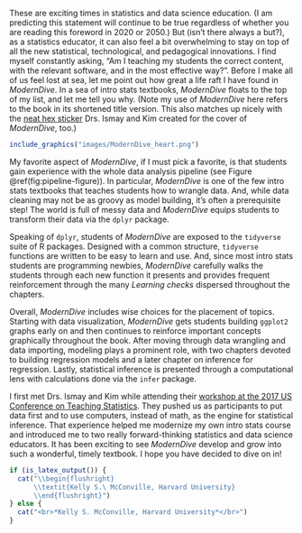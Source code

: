 These are exciting times in statistics and data science education. (I am
predicting this statement will continue to be true regardless of whether you are
reading this foreword in 2020 or 2050.) But (isn't there always a but?), as a
statistics educator, it can also feel a bit overwhelming to stay on top of all
the new statistical, technological, and pedagogical innovations. I find myself
constantly asking, "Am I teaching my students the correct content, with the
relevant software, and in the most effective way?". Before I make all of us feel
lost at sea, let me point out how great a life raft I have found in
*ModernDive*. In a sea of intro stats textbooks, *ModernDive* floats to the top
of my list, and let me tell you why. (Note my use of *ModernDive* here refers to
the book in its shortened title version. This also matches up nicely with the
[neat hex sticker](https://moderndive.com/images/logos/hex_blue_text.png) Drs.
Ismay and Kim created for the cover of *ModernDive*, too.)

```r
include_graphics("images/ModernDive_heart.png")
```

My favorite aspect of *ModernDive*, if I must pick a favorite, is that students
gain experience with the whole data analysis pipeline (see Figure
\@ref(fig:pipeline-figure)). In particular, *ModernDive* is one of the few intro
stats textbooks that teaches students how to wrangle data. And, while data
cleaning may not be as groovy as model building, it's often a prerequisite step!
The world is full of messy data and *ModernDive* equips students to transform
their data via the `dplyr` package.

Speaking of `dplyr`, students of *ModernDive* are exposed to the `tidyverse`
suite of R packages. Designed with a common structure, `tidyverse` functions are
written to be easy to learn and use. And, since most intro stats students are
programming newbies, *ModernDive* carefully walks the students through each new
function it presents and provides frequent reinforcement through the many
*Learning checks* dispersed throughout the chapters.

Overall, *ModernDive* includes wise choices for the placement of topics.
Starting with data visualization, *ModernDive* gets students building `ggplot2`
graphs early on and then continues to reinforce important concepts graphically
throughout the book. After moving through data wrangling and data importing,
modeling plays a prominent role, with two chapters devoted to building
regression models and a later chapter on inference for regression. Lastly,
statistical inference is presented through a computational lens with
calculations done via the `infer` package.

I first met Drs. Ismay and Kim while attending their 
[workshop at the 2017 US Conference on Teaching Statistics](https://www.causeweb.org/cause/uscots/uscots17/workshop/3). They
pushed us as participants to put data first and to use computers, instead of
math, as the engine for statistical inference. That experience helped me
modernize my own intro stats course and introduced me to two really
forward-thinking statistics and data science educators. It has been exciting to
see *ModernDive* develop and grow into such a wonderful, timely textbook. I hope
you have decided to dive on in!

```r
if (is_latex_output()) {
  cat("\\begin{flushright}
      \\textit{Kelly S.\ McConville, Harvard University}
      \\end{flushright}")
} else {
  cat("<br>*Kelly S. McConville, Harvard University*</br>")
}
```
